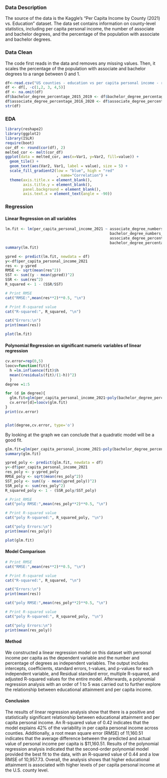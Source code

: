 ### Data Description

The source of the data is the Kaggle's "Per Capita Income by County (2021) vs. Education" dataset. The data set contains information on county-level statistics, including per capita personal income, the number of associate and bachelor degrees, and the percentage of the population with associate and bachelor degrees.

### Data Clean

The code first reads in the data and removes any missing values. Then, it scales the percentage of the population with associate and bachelor degrees to a range between 0 and 1. 

```{r}
df<-read.csv("US counties - education vs per capita personal income - results-20221227-213216.csv")
df <- df[, -c(1,2, 3, 4,5)]
df <- na.omit(df)
df$bachelor_degree_percentage_2015_2019 <- df$bachelor_degree_percentage_2015_2019 / 100
df$associate_degree_percentage_2016_2020 <- df$associate_degree_percentage_2016_2020 / 100
str(df)
```
### EDA
```{r}
library(reshape2)
library(ggplot2)
library(ISLR) 
require(boot)
cor_df <- round(cor(df), 2)
melted_cor <- melt(cor_df)
ggplot(data = melted_cor, aes(x=Var1, y=Var2, fill=value)) + 
  geom_tile() +
  geom_text(aes(Var2, Var1, label = value), size = 5) +
  scale_fill_gradient2(low = "blue", high = "red"
                       , name="Correlation") +
  theme(axis.title.x = element_blank(),
        axis.title.y = element_blank(),
        panel.background = element_blank(),
        axis.text.x = element_text(angle = -90))
```
### Regression

#### Linear Regression on all  variables
```{r}
lm.fit <- lm(per_capita_personal_income_2021 ~ associate_degree_numbers_2016_2020 +
                                               bachelor_degree_numbers_2016_2020 +
                                               associate_degree_percentage_2016_2020 +
                                               bachelor_degree_percentage_2015_2019, data = df)
summary(lm.fit)
```

```{r}
ypred <- predict(lm.fit, newdata = df)
y<-df$per_capita_personal_income_2021
res <- y-ypred
RMSE <- sqrt(mean(res^2))
SST <- sum((y - mean(ypred))^2)
SSR <- sum(res^2)
R_squared <- 1 - (SSR/SST)

```

```{r}
# Print RMSE
cat("RMSE:",mean(res**2)**0.5, "\n")

# Print R-squared value
cat("R-squared:", R_squared, "\n")

cat("Errors:\n")
print(mean(res))

```
```{r}
plot(lm.fit)
```
#### Polynomial Regression on significant numeric variables of linear regression

```{r}
cv.error=rep(0,5)
loocv=function(fit){
  h =lm.influence(fit)$h
  mean((residuals(fit)/(1-h))^2) 
  }
degree =1:5

for (d in degree){
  glm.fit=glm(per_capita_personal_income_2021~poly(bachelor_degree_percentage_2015_2019,d)+poly(associate_degree_numbers_2016_2020,d)+poly(bachelor_degree_numbers_2016_2020,d)+poly(associate_degree_percentage_2016_2020,d),data=df) 
  cv.error[d]=loocv(glm.fit)
}
print(cv.error)


plot(degree,cv.error, type='o')

```

By looking at the graph we can conclude that a quadratic model will be a good fit.


```{r}
glm.fit=glm(per_capita_personal_income_2021~poly(bachelor_degree_percentage_2015_2019,2)+poly(associate_degree_numbers_2016_2020,2)+poly(bachelor_degree_numbers_2016_2020,2)+poly(associate_degree_percentage_2016_2020,2),data=df)
summary(glm.fit)
```
```{r}
ypred_poly <- predict(glm.fit, newdata = df)
y<-df$per_capita_personal_income_2021
res_poly <- y-ypred_poly
RMSE_poly <- sqrt(mean(res_poly^2))
SST_poly <- sum((y - mean(ypred_poly))^2)
SSR_poly <- sum(res_poly^2)
R_squared_poly <- 1 - (SSR_poly/SST_poly)

```
```{r}
# Print RMSE
cat("poly RMSE:",mean(res_poly**2)**0.5, "\n")

# Print R-squared value
cat("poly R-squared:", R_squared_poly, "\n")

cat("poly Errors:\n")
print(mean(res_poly))
```

```{r}
plot(glm.fit)
```
#### Model Comparison

```{r}
# Print RMSE
cat("RMSE:",mean(res**2)**0.5, "\n")

# Print R-squared value
cat("R-squared:", R_squared, "\n")

cat("Errors:\n")
print(mean(res))

cat("poly RMSE:",mean(res_poly**2)**0.5, "\n")

# Print R-squared value
cat("poly R-squared:", R_squared_poly, "\n")

cat("poly Errors:\n")
print(mean(res_poly))
```
#### Method

We constructed a linear regression model on this dataset with personal income per capita as the dependent variable and the number and percentage of degrees as independent variables. The output includes intercepts, coefficients, standard errors, t-values, and p-values for each independent variable, and Residual standard error, multiple R-squared, and adjusted R-squared values for the entire model. Afterwards, a polynomial regression analysis with an order of 1 to 5 was carried out to further explore the relationship between educational attainment and per capita income.

#### Conclusion

The results of linear regression analysis show that there is a positive and statistically significant relationship between educational attainment and per capita personal income. An R-squared value of 0.42 indicates that the model explains 42% of the variability in per capita personal income across counties. Additionally, a root mean square error (RMSE) of 11,160.51 indicates that the average difference between the predicted and actual value of personal income per capita is $11,160.51. Results of the polynomial regression analysis indicated that the second-order polynomial model provided the best fit to the data, with an R-squared value of 0.44 and a low RMSE of 10,957.73. Overall, the analysis shows that higher educational attainment is associated with higher levels of per capita personal income at the U.S. county level.